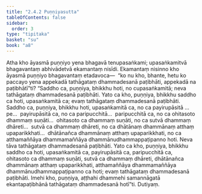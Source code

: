 ```yaml
---
title: "2.4.2 Puṇṇiyasutta"
tableOfContents: false
sidebar:
  order: 3
type: "tipitaka"
basket: "su"
book: "a8"
---
```



<DynamicBreadcrumb />

<Division number="82" book="a8" bookNo="17" page="151">

<Paragraph number="811" book="a8">
Atha kho āyasmā puṇṇiyo yena bhagavā tenupasaṅkami; upasaṅkamitvā bhagavantaṃ abhivādetvā ekamantaṃ nisīdi. Ekamantaṃ nisinno kho āyasmā puṇṇiyo bhagavantaṃ etadavoca—  “ko nu kho, bhante, hetu ko paccayo yena appekadā tathāgataṃ dhammadesanā paṭibhāti, appekadā na paṭibhātī”ti? “Saddho ca, puṇṇiya, bhikkhu hoti, no cupasaṅkamitā; neva tathāgataṃ dhammadesanā paṭibhāti. Yato ca kho, puṇṇiya, bhikkhu saddho ca hoti, upasaṅkamitā ca; evaṃ tathāgataṃ dhammadesanā paṭibhāti. Saddho ca, puṇṇiya, bhikkhu hoti, upasaṅkamitā ca, no ca payirupāsitā …pe…  payirupāsitā ca, no ca paripucchitā…  paripucchitā ca, no ca ohitasoto dhammaṃ suṇāti…  ohitasoto ca dhammaṃ suṇāti, no ca sutvā dhammaṃ dhāreti…  sutvā ca dhammaṃ dhāreti, no ca dhātānaṃ dhammānaṃ atthaṃ upaparikkhati…  dhātānañca dhammānaṃ atthaṃ upaparikkhati, no ca atthamaññāya dhammamaññāya dhammānudhammappaṭipanno hoti. Neva tāva tathāgataṃ dhammadesanā paṭibhāti.
</Paragraph>

<Paragraph number="812" book="a8">
Yato ca kho, puṇṇiya, bhikkhu saddho ca hoti, upasaṅkamitā ca, payirupāsitā ca, paripucchitā ca, ohitasoto ca dhammaṃ suṇāti, sutvā ca dhammaṃ dhāreti, dhātānañca dhammānaṃ atthaṃ upaparikkhati, atthamaññāya dhammamaññāya dhammānudhammappaṭipanno ca hoti; evaṃ tathāgataṃ dhammadesanā paṭibhāti. Imehi kho, puṇṇiya, aṭṭhahi dhammehi samannāgatā ekantapaṭibhānā tathāgataṃ dhammadesanā hotī”ti.

</Paragraph>
</Division>

<Paragraph number="813" type="center" book="a8">
Dutiyaṃ.
</Paragraph>